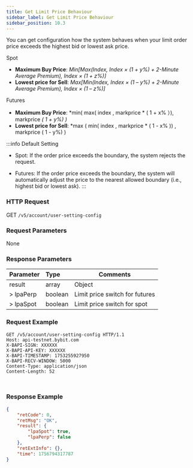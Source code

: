 ```yaml
---
title: Get Limit Price Behaviour
sidebar_label: Get Limit Price Behaviour
sidebar_position: 10.3
---
```

You can get configuration how the system behaves when your limit order price exceeds the highest bid or lowest ask price.

Spot
* **Maximum Buy Price**: *Min[Max(Index, Index × (1 + y%) + 2-Minute Average Premium), Index × (1 + z%)]*
* **Lowest price for Sell**: *Max[Min(Index, Index × (1 – y%) + 2-Minute Average Premium), Index × (1 – z%)]*

Futures
* **Maximum Buy Price**: *min( max( index , markprice * ( 1 + x% ）), markprice *( 1 + y%) )*
* **Lowest price for Sell**: *max ( min( index , markprice * ( 1 - x% )) , markprice ( 1 - y%) )

:::info Default Setting
*	Spot:
If the order price exceeds the boundary, the system rejects the request.

*	Futures:
If the order price exceeds the boundary, the system will automatically adjust the price to the nearest allowed boundary (i.e., highest bid or lowest ask).
:::

### HTTP Request
GET `/v5/account/user-setting-config`

### Request Parameters
None

### Response Parameters
| Parameter | Type | Comments|
|:----- |:-----|----- |
|result |array |Object |
|> lpaPerp |boolean |Limit price switch for futures|
|> lpaSpot |boolean |Limit price switch for spot|


### Request Example

<Tabs groupId="programming-languages">
<TabItem value="http" label="HTTP">

```http
GET /v5/account/user-setting-config HTTP/1.1
Host: api-testnet.bybit.com
X-BAPI-SIGN: XXXXXX
X-BAPI-API-KEY: XXXXXX
X-BAPI-TIMESTAMP: 1753255927950
X-BAPI-RECV-WINDOW: 5000
Content-Type: application/json
Content-Length: 52

```

</TabItem>
<TabItem value="python" label="Python">

```python

```

</TabItem>

<TabItem value="Node" label="Node.js">

```n4js

```

</TabItem>
</Tabs>

### Response Example

```json
{
    "retCode": 0,
    "retMsg": "OK",
    "result": {
        "lpaSpot": true,
        "lpaPerp": false
    },
    "retExtInfo": {},
    "time": 1756794317787
}
```
